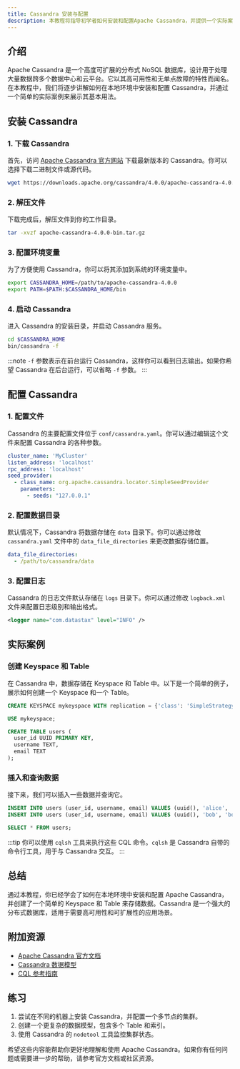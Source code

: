 ```yaml
---
title: Cassandra 安装与配置
description: 本教程将指导初学者如何安装和配置Apache Cassandra，并提供一个实际案例来展示其应用场景。
---
```


## 介绍

Apache Cassandra 是一个高度可扩展的分布式 NoSQL 数据库，设计用于处理大量数据跨多个数据中心和云平台。它以其高可用性和无单点故障的特性而闻名。在本教程中，我们将逐步讲解如何在本地环境中安装和配置 Cassandra，并通过一个简单的实际案例来展示其基本用法。

## 安装 Cassandra

### 1. 下载 Cassandra

首先，访问 [Apache Cassandra 官方网站](https://cassandra.apache.org/) 下载最新版本的 Cassandra。你可以选择下载二进制文件或源代码。

```bash
wget https://downloads.apache.org/cassandra/4.0.0/apache-cassandra-4.0.0-bin.tar.gz
```

### 2. 解压文件

下载完成后，解压文件到你的工作目录。

```bash
tar -xvzf apache-cassandra-4.0.0-bin.tar.gz
```

### 3. 配置环境变量

为了方便使用 Cassandra，你可以将其添加到系统的环境变量中。

```bash
export CASSANDRA_HOME=/path/to/apache-cassandra-4.0.0
export PATH=$PATH:$CASSANDRA_HOME/bin
```

### 4. 启动 Cassandra

进入 Cassandra 的安装目录，并启动 Cassandra 服务。

```bash
cd $CASSANDRA_HOME
bin/cassandra -f
```

:::note
`-f` 参数表示在前台运行 Cassandra，这样你可以看到日志输出。如果你希望 Cassandra 在后台运行，可以省略 `-f` 参数。
:::

## 配置 Cassandra

### 1. 配置文件

Cassandra 的主要配置文件位于 `conf/cassandra.yaml`。你可以通过编辑这个文件来配置 Cassandra 的各种参数。

```yaml
cluster_name: 'MyCluster'
listen_address: 'localhost'
rpc_address: 'localhost'
seed_provider:
  - class_name: org.apache.cassandra.locator.SimpleSeedProvider
    parameters:
      - seeds: "127.0.0.1"
```

### 2. 配置数据目录

默认情况下，Cassandra 将数据存储在 `data` 目录下。你可以通过修改 `cassandra.yaml` 文件中的 `data_file_directories` 来更改数据存储位置。

```yaml
data_file_directories:
  - /path/to/cassandra/data
```

### 3. 配置日志

Cassandra 的日志文件默认存储在 `logs` 目录下。你可以通过修改 `logback.xml` 文件来配置日志级别和输出格式。

```xml
<logger name="com.datastax" level="INFO" />
```

## 实际案例

### 创建 Keyspace 和 Table

在 Cassandra 中，数据存储在 Keyspace 和 Table 中。以下是一个简单的例子，展示如何创建一个 Keyspace 和一个 Table。

```sql
CREATE KEYSPACE mykeyspace WITH replication = {'class': 'SimpleStrategy', 'replication_factor': 1};

USE mykeyspace;

CREATE TABLE users (
  user_id UUID PRIMARY KEY,
  username TEXT,
  email TEXT
);
```

### 插入和查询数据

接下来，我们可以插入一些数据并查询它。

```sql
INSERT INTO users (user_id, username, email) VALUES (uuid(), 'alice', 'alice@example.com');
INSERT INTO users (user_id, username, email) VALUES (uuid(), 'bob', 'bob@example.com');

SELECT * FROM users;
```

:::tip
你可以使用 `cqlsh` 工具来执行这些 CQL 命令。`cqlsh` 是 Cassandra 自带的命令行工具，用于与 Cassandra 交互。
:::

## 总结

通过本教程，你已经学会了如何在本地环境中安装和配置 Apache Cassandra，并创建了一个简单的 Keyspace 和 Table 来存储数据。Cassandra 是一个强大的分布式数据库，适用于需要高可用性和可扩展性的应用场景。

## 附加资源

- [Apache Cassandra 官方文档](https://cassandra.apache.org/doc/latest/)
- [Cassandra 数据模型](https://cassandra.apache.org/doc/latest/cassandra/data_modeling/index.html)
- [CQL 参考指南](https://cassandra.apache.org/doc/latest/cql/)

## 练习

1. 尝试在不同的机器上安装 Cassandra，并配置一个多节点的集群。
2. 创建一个更复杂的数据模型，包含多个 Table 和索引。
3. 使用 Cassandra 的 `nodetool` 工具监控集群状态。

希望这些内容能帮助你更好地理解和使用 Apache Cassandra。如果你有任何问题或需要进一步的帮助，请参考官方文档或社区资源。